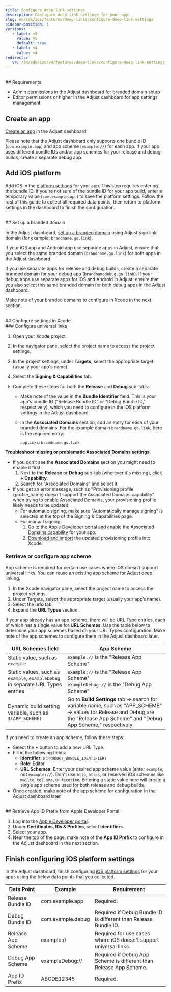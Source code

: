 ```yaml
---
title: Configure deep link settings
description: Configure deep link settings for your app
slug: en/sdk/ios/features/deep-links/configure-deep-link-settings
sidebar-position: 1
versions:
   - label: v5
     value: v5
     default: true
   - label: v4
     value: v4
redirects:
   v4: /en/sdk/ios/v4/features/deep-links/configure-deep-link-settings
---
```


<br />
## Requirements

- Admin [permissions](https://help.adjust.com/en/article/permission-levels) in the Adjust dashboard for branded domain setup
- Editor permissions or higher in the Adjust dashboard for app settings management

## Create an app

[Create an app](https://help.adjust.com/en/article/app-setup) in the Adjust dashboard.

Please note that the Adjust dashboard only supports one bundle ID (`com.example.app`) and app scheme (`example://`) for each app. If your app uses different bundle IDs and/or app schemes for your release and debug builds, create a separate debug app.

## Add iOS platform

Add iOS in the [platform settings](https://help.adjust.com/en/article/platforms-ios-android-amazon-microsoft) for your app. This step requires entering the bundle ID. If you're not sure of the bundle ID for your app build, enter a temporary value (`com.example.app`) to save the platform settings. Follow the rest of this guide to collect all required data points, then return to platform settings in the dashboard to finish the configuration.

<br />
## Set up a branded domain

In the Adjust dashboard, [set up a branded domain](https://help.adjust.com/en/article/set-up-branded-domain) using Adjust's go.link domain (for example: `brandname.go.link`).

If your iOS app and Android app use separate apps in Adjust, ensure that you select the same branded domain (`brandname.go.link`) for both apps in the Adjust dashboard.

If you use separate apps for release and debug builds, create a separate branded domain for your debug app (`brandnamedebug.go.link`). If your debug apps use separate apps for iOS and Android in Adjust, ensure that you also select this same branded domain for both debug apps in the Adjust dashboard.

Make note of your branded domains to configure in Xcode in the next section.

<br />
## Configure settings in Xcode
<br />
### Configure universal links

1. Open your Xcode project.
2. In the navigator pane, select the project name to access the project settings.
3. In the project settings, under **Targets**, select the appropriate target (usually your app's name).
4. Select the **Signing & Capabilities** tab.
5. Complete these steps for both the **Release** and **Debug** sub-tabs:

   - Make note of the value in the **Bundle Identifier** field. This is your app's bundle ID ("Release Bundle ID" or "Debug Bundle ID," respectively), which you need to configure in the iOS platform settings in the Adjust dashboard.
   - In the **Associated Domains** section, add an entry for each of your branded domains. For the example domain `brandname.go.link`, here is the required entry:

      `applinks:brandname.go.link`

**Troubleshoot missing or problematic Associated Domains settings**

- If you don't see the **Associated Domains** section you might need to enable it first:
   1. Next to the **Release** or **Debug** sub-tab (wherever it's missing), click **+ Capability**.
   2. Search for "Associated Domains" and select it.
- If you get an error message, such as "Provisioning profile \{profile_name\} doesn't support the Associated Domains capability" when trying to enable Associated Domains, your provisioning profile likely needs to be updated:
   - For automatic signing, make sure "Automatically manage signing" is selected at the top of the Signing & Capabilities page.
   - For manual signing:
      1. Go to the Apple Developer portal and [enable the Associated Domains capability](https://developer.apple.com/help/account/manage-identifiers/enable-app-capabilities) for your app.
      2. [Download and import](https://help.apple.com/xcode/mac/current/#/dev1bf96f17e) the updated provisioning profile into Xcode.

### Retrieve or configure app scheme

App scheme is required for certain use cases where iOS doesn’t support universal links. You can reuse an existing app scheme for Adjust deep linking.

1. In the Xcode navigator pane, select the project name to access the project settings.
2. Under Targets, select the appropriate target (usually your app’s name).
3. Select the **Info** tab.
4. Expand the **URL Types** section.

If your app already has an app scheme, there will be URL Type entries, each of which has a single value for **URL Schemes**. Use the table below to determine your app schemes based on your URL Types configuration. Make note of the app schemes to configure them in the Adjust dashboard later.

| **URL Schemes** field                                                          | App Scheme                                                                                                                                                                       |
| ------------------------------------------------------------------------------ | -------------------------------------------------------------------------------------------------------------------------------------------------------------------------------- |
| Static value, such as `example`                                                | `example://` is the "Release App Scheme"                                                                                                                                         |
| Static values, such as `example`, `exampleDebug` in separate URL Types entries | `example://` is the "Release App Scheme"<br />`exampleDebug://` is the "Debug App Scheme"                                                                                        |
| Dynamic build setting variable, such as `$(APP_SCHEME)`                        | Go to **Build Settings** tab -> search for variable name, such as "APP_SCHEME" -> values for Release and Debug are the "Release App Scheme" and "Debug App Scheme," respectively |

If you need to create an app scheme, follow these steps:

- Select the **+** button to add a new URL Type.
- Fill in the following fields:
   - **Identifier**: `$(PRODUCT_BUNDLE_IDENTIFIER)`
   - **Role**: Editor
   - **URL Schemes**: Enter your desired app scheme value (enter `example`, not `example://`). Don't use `http`, `https`, or reserved iOS schemes like `mailto`, `tel`, `sms`, or `facetime`. Entering a static value here will create a single app scheme used for both release and debug builds.
- Once created, make note of the app scheme for configuration in the Adjust dashboard later.

<br />
## Retrieve App ID Prefix from Apple Developer Portal

1. Log into the [Apple Developer portal](https://developer.apple.com/account/).
2. Under **Certificates, IDs & Profiles**, select **Identifiers**.
3. Select your app.
4. Near the top of the page, make note of the **App ID Prefix** to configure in the Adjust dashboard in the next section.
   <br />

## Finish configuring iOS platform settings

In the Adjust dashboard, finish configuring [iOS platform settings](https://help.adjust.com/en/article/platforms-ios-android-amazon-microsoft#ios-apple-app-store-app) for your apps using the below data points that you collected.

| Data Point         | Example           | Requirement                                                        |
| ------------------ | ----------------- | ------------------------------------------------------------------ |
| Release Bundle ID  | com.example.app   | Required.                                                          |
| Debug Bundle ID    | com.example.debug | Required if Debug Bundle ID is different than Release Bundle ID.   |
| Release App Scheme | example://        | Required for use cases where iOS doesn't support universal links.  |
| Debug App Scheme   | exampleDebug://   | Required if Debug App Scheme is different than Release App Scheme. |
| App ID Prefix      | ABCDE12345        | Required.                                                          |
